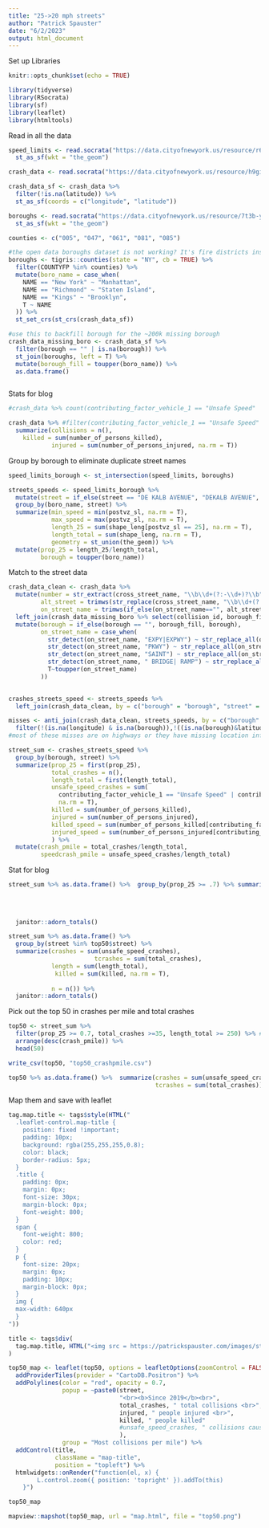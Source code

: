 ```yaml
---
title: "25->20 mph streets"
author: "Patrick Spauster"
date: "6/2/2023"
output: html_document
---
```

Set up Libraries
```r
knitr::opts_chunk$set(echo = TRUE)

library(tidyverse)
library(RSocrata)
library(sf)
library(leaflet)
library(htmltools)

```

Read in all the data
```r

speed_limits <- read.socrata("https://data.cityofnewyork.us/resource/r6fm-v9ag.csv") %>% 
  st_as_sf(wkt = "the_geom")

crash_data <- read.socrata("https://data.cityofnewyork.us/resource/h9gi-nx95.csv?$where=crash_date > '2018-12-31T00:00:00.000'")

crash_data_sf <- crash_data %>% 
  filter(!is.na(latitude)) %>% 
  st_as_sf(coords = c("longitude", "latitude"))

boroughs <- read.socrata("https://data.cityofnewyork.us/resource/7t3b-ywvw.csv")%>% 
  st_as_sf(wkt = "the_geom")

counties <- c("005", "047", "061", "081", "085")

#the open data boroughs dataset is not working? It's fire districts instead
boroughs <- tigris::counties(state = "NY", cb = TRUE) %>% 
  filter(COUNTYFP %in% counties) %>% 
  mutate(boro_name = case_when(
    NAME == "New York" ~ "Manhattan",
    NAME == "Richmond" ~ "Staten Island",
    NAME == "Kings" ~ "Brooklyn",
    T ~ NAME
  )) %>% 
  st_set_crs(st_crs(crash_data_sf))

#use this to backfill borough for the ~200k missing borough
crash_data_missing_boro <- crash_data_sf %>%
  filter(borough == "" | is.na(borough)) %>% 
  st_join(boroughs, left = T) %>% 
  mutate(borough_fill = toupper(boro_name)) %>% 
  as.data.frame()



```
Stats for blog

```r
#crash_data %>% count(contributing_factor_vehicle_1 == "Unsafe Speed" | contributing_factor_vehicle_2 == "Unsafe Speed")

crash_data %>% #filter(contributing_factor_vehicle_1 == "Unsafe Speed" | contributing_factor_vehicle_2 == "Unsafe Speed") %>% 
  summarize(collisions = n(),
    killed = sum(number_of_persons_killed),
            injured = sum(number_of_persons_injured, na.rm = T))
```




Group by borough to eliminate duplicate street names
```r

speed_limits_borough <- st_intersection(speed_limits, boroughs)

streets_speeds <- speed_limits_borough %>%
  mutate(street = if_else(street == "DE KALB AVENUE", "DEKALB AVENUE", street)) %>% 
  group_by(boro_name, street) %>% 
  summarize(min_speed = min(postvz_sl, na.rm = T),
            max_speed = max(postvz_sl, na.rm = T),
            length_25 = sum(shape_leng[postvz_sl == 25], na.rm = T),
            length_total = sum(shape_leng, na.rm = T),
            geometry = st_union(the_geom)) %>% 
  mutate(prop_25 = length_25/length_total,
         borough = toupper(boro_name))


```

Match to the street data 
```r

crash_data_clean <- crash_data %>%
  mutate(number = str_extract(cross_street_name, "\\b\\d+(?:-\\d+)?\\b"),
         alt_street = trimws(str_replace(cross_street_name, "\\b\\d+(?:-\\d+)?\\s*(?=\\D)", "")),
         on_street_name = trimws(if_else(on_street_name=="", alt_street, on_street_name))) %>% 
  left_join(crash_data_missing_boro %>% select(collision_id, borough_fill), by = "collision_id") %>% 
  mutate(borough = if_else(borough == "", borough_fill, borough),
         on_street_name = case_when(
           str_detect(on_street_name, "EXPY|EXPWY") ~ str_replace_all(on_street_name, "EXPY|EXPWY", "EXPRESSWAY"),
           str_detect(on_street_name, "PKWY") ~ str_replace_all(on_street_name, "PKWY", "PARKWAY"),
           str_detect(on_street_name, "SAINT") ~ str_replace_all(on_street_name, "SAINT", "ST"),
           str_detect(on_street_name, " BRIDGE| RAMP") ~ str_replace_all(on_street_name, " BRIDGE| RAMP", ""),
           T~toupper(on_street_name)
         ))
  

crashes_streets_speed <- streets_speeds %>% 
  left_join(crash_data_clean, by = c("borough" = "borough", "street" = "on_street_name"))

misses <- anti_join(crash_data_clean, streets_speeds, by = c("borough" = "borough", "on_street_name" = "street")) %>% 
  filter(!(is.na(longitude) & is.na(borough)),!((is.na(borough)&latitude==0))) #these have no location data
#most of these misses are on highways or they have missing location information
```


```r
street_sum <- crashes_streets_speed %>% 
  group_by(borough, street) %>% 
  summarize(prop_25 = first(prop_25),
            total_crashes = n(),
            length_total = first(length_total),
            unsafe_speed_crashes = sum(
              contributing_factor_vehicle_1 == "Unsafe Speed" | contributing_factor_vehicle_2 == "Unsafe Speed",
              na.rm = T),
            killed = sum(number_of_persons_killed),
            injured = sum(number_of_persons_injured),
            killed_speed = sum(number_of_persons_killed[contributing_factor_vehicle_1 == "Unsafe Speed" | contributing_factor_vehicle_2 == "Unsafe Speed"]),
            injured_speed = sum(number_of_persons_injured[contributing_factor_vehicle_1 == "Unsafe Speed" | contributing_factor_vehicle_2 == "Unsafe Speed"])
            ) %>% 
  mutate(crash_pmile = total_crashes/length_total,
         speedcrash_pmile = unsafe_speed_crashes/length_total)

```
Stat for blog
```r
street_sum %>% as.data.frame() %>%  group_by(prop_25 >= .7) %>% summarize(crashes = sum(unsafe_speed_crashes),
                                                                        tcrashes = sum(total_crashes),
                                                                        killed = sum(killed, na.rm = T),
                                                                        injured = sum(injured, na.rm = T),
                                                                        length = sum(length_total)) %>% 
  janitor::adorn_totals()

street_sum %>% as.data.frame() %>%
  group_by(street %in% top50$street) %>%
  summarize(crashes = sum(unsafe_speed_crashes),
                        tcrashes = sum(total_crashes),
            length = sum(length_total),
             killed = sum(killed, na.rm = T),
                                                                        injured = sum(injured, na.rm = T),
            n = n()) %>% 
  janitor::adorn_totals()

```



Pick out the top 50 in crashes per mile and total crashes
```r

top50 <- street_sum %>%
  filter(prop_25 >= 0.7, total_crashes >=35, length_total >= 250) %>% #just streets that are mostly 25mph, and are long enough and have enough crashes to be relevant here
  arrange(desc(crash_pmile)) %>% 
  head(50)

write_csv(top50, "top50_crashpmile.csv")

top50 %>% as.data.frame() %>%  summarize(crashes = sum(unsafe_speed_crashes),
                                         tcrashes = sum(total_crashes))

```

Map them and save with leaflet
```r

tag.map.title <- tags$style(HTML("
  .leaflet-control.map-title {
    position: fixed !important;
    padding: 10px;
    background: rgba(255,255,255,0.8);
    color: black;
    border-radius: 5px;
  }
  .title {
    padding: 0px;
    margin: 0px;
    font-size: 30px;
    margin-block: 0px;
    font-weight: 800;
  }
  span {
    font-weight: 800;
    color: red;
  }
  p {
    font-size: 20px;
    margin: 0px;
    padding: 10px;
    margin-block: 0px;
  }
  img {
  max-width: 640px
  }
"))

title <- tags$div(
  tag.map.title, HTML("<img src = https://patrickspauster.com/images/streetsblog-logo.png><p class = 'title'>NYC's Most-Dangerous 25 MPH Streets</p><p>25 MPH streets with the most collisions per mile<br><span>Select a street</span> to view the number of collisions since 2019</p>")
)  

top50_map <- leaflet(top50, options = leafletOptions(zoomControl = FALSE)) %>% 
  addProviderTiles(provider = "CartoDB.Positron") %>% 
  addPolylines(color = "red", opacity = 0.7,
               popup = ~paste0(street,
                               "<br><b>Since 2019</b><br>",
                               total_crashes, " total collisions <br>",
                               injured, " people injured <br>",
                               killed, " people killed"
                               #unsafe_speed_crashes, " collisions caused by unsafe speed"
                               ),
               group = "Most collisions per mile") %>% 
  addControl(title,
             className = "map-title",
             position = "topleft") %>% 
  htmlwidgets::onRender("function(el, x) {
        L.control.zoom({ position: 'topright' }).addTo(this)
    }") 

top50_map

mapview::mapshot(top50_map, url = "map.html", file = "top50.png")


```

